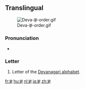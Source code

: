 ==Translingual==
[[File:Deva-झ-order.gif|thumb]]

===Pronunciation===
* {{IPA|/dʒʱə/|lang=mul}}

===Letter===
{{mul-deva|jha}}

# Letter of the [[Devanagari alphabet]].

[[fr:झ]]
[[hu:झ]]
[[nl:झ]]
[[ja:झ]]
[[zh:झ]]